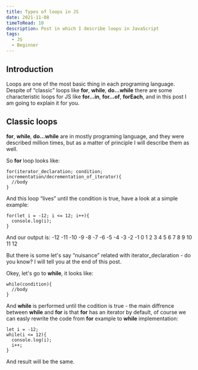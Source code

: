 ```yaml
---
title: Types of loops in JS
date: 2021-11-08
timeToRead: 10
description: Post in which I describe loops in JavaScript
tags:
  - JS
  - Beginner
---
```

<article>
  <h2>Introduction</h2>
  <p>Loops are one of the most basic thing in each programing language. Despite of <q>classic</q> loops like <strong>for</strong>, <strong>while</strong>, <strong>do...while</strong> there are some characteristic loops for JS like <strong>for...in</strong>, <strong>for...of</strong>, <strong>forEach</strong>, and in this post I am going to explain it for you.</p>
</article>

<article>
  <h2>Classic loops</h2>
  <p><strong>for</strong>, <strong>while</strong>, <strong>do...while</strong> are in mostly programing language, and they were described million times, but as a matter of principle I will describe them as well.</p>

  <p>So <strong>for</strong> loop looks like:</p>

```js:title=example-1
for(iterator_declaration; condition; incrementation/decrementation_of_iterator){
  //body
}
```

<p>And this loop <q>lives</q> until the condition is true, have a look at a simple example:</p>

```js:title=example-2
for(let i = -12; i <= 12; i++){
  console.log(i);
}
```

<p>And our output is: -12 -11 -10 -9 -8 -7 -6 -5 -4 -3 -2 -1 0 1 2 3 4 5 6 7 8 9 10 11 12</p>

<p>But there is some let's say <q>nuisance</q> related with iterator_declaration - do you know? I will tell you at the end of this post.</p>

<p>Okey, let's go to <strong>while</strong>, it looks like: </p>

```js:title=example-3
while(condition){
  //body
}
```
<p>And <strong>while</strong> is performed until the codition is true - the main diffrence between <strong>while</strong> and <strong>for</strong> is that <strong>for</strong> has an iterator by default, of course we can easly rewrite the code from <strong>for</strong> example to <strong>while</strong> implementation:</p>

```js:title=example-4
let i = -12;
while(i <= 12){
  console.log(i);
  i++;
}
```

<p>And result will be the same.</p>

</article>